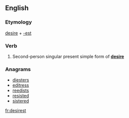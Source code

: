 ==English==

===Etymology===
[[desire]] + [[-est]]

===Verb===
{{en-verb form}}

# {{context|archaic}} Second-person singular present simple form of '''[[desire]]'''

===Anagrams===
* [[diesters#English|diesters]]
* [[editress#English|editress]]
* [[reedists#English|reedists]]
* [[resisted#English|resisted]]
* [[sistered#English|sistered]]

[[fr:desirest]]